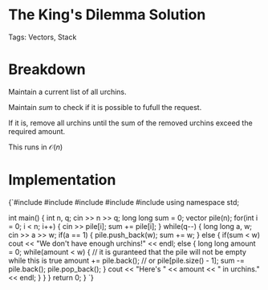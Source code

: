 


<Sidebar moduleId={moduleId} /> 

# The King's Dilemma Solution

Tags: Vectors, Stack

# Breakdown

Maintain a current list of all urchins. 

Maintain $sum$ to check if it is possible to fufull the request. 

If it is, remove all urchins until the sum of the removed urchins exceed the required amount. 

This runs in $\mathcal{O}(n)$

# Implementation

<div style={{ transform: 'translateX(150px)' }}>
  <SyntaxHighlighter language="cpp" style={okaidia}>
{`#include <cmath>
#include <cstdio>
#include <vector>
#include <iostream>
#include <algorithm>
using namespace std;


int main() {
    int n, q; cin >> n >> q;
    long long sum = 0; 
    vector<long long> pile(n); 
    for(int i = 0; i < n; i++) {
        cin >> pile[i]; 
        sum += pile[i]; 
    }
    while(q--) {
        long long a, w; cin >> a >> w; 
        if(a == 1) {
            pile.push_back(w);
            sum += w; 
        }
        else {
            if(sum < w) cout << "We don't have enough urchins!" << endl; 
            else {
                long long amount = 0; 
                while(amount < w) { // it is guranteed that the pile will not be empty while this is true
                    amount += pile.back(); // or pile[pile.size() - 1]; 
                    sum -= pile.back(); 
                    pile.pop_back(); 
                }
                cout << "Here's " << amount << " in urchins." << endl; 
            }
        }
    }
    return 0;
}
`}
  </SyntaxHighlighter>
</div>
